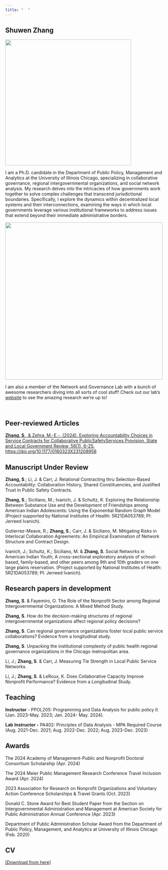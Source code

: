 ```yaml
---
title: "  "
---
```


## Shuwen Zhang

![](Image/profile photo.jpeg){width="400"}

I am a Ph.D. candidate in the Department of Public Policy, Management and Analytics at the University of Illinois Chicago, specializing in collaborative governance, regional intergovernmental organizations, and social network analysis. My research delves into the intricacies of how governments work together to solve complex challenges that transcend jurisdictional boundaries. Specifically, I explore the dynamics within decentralized local systems and their interconnections, examining the ways in which local governments leverage various institutional frameworks to address issues that extend beyond their immediate administrative borders.

[![](Image/NGL_Logo.jpg){width="500"}](https://cuppa.uic.edu/net-gov-lab/)

I am also a member of the Network and Governance Lab with a bunch of awesome researchers diving into all sorts of cool stuff! Check out our lab's [website](https://cuppa.uic.edu/net-gov-lab/) to see the amazing research we're up to!

\

## Peer-reviewed Articles

[**Zhang, S**., & Zehra, M.-E.-. (2024). Exploring Accountability Choices in Service Contracts for Collaborative Public](https://journals.sagepub.com/doi/10.1177/0160323X231208958?icid=int.sj-abstract.citing-articles.84)[Safety](https://doi.org/10.1177/0160323X231208958)[Services Provision. State and Local Government Review, 56(1), 6-25. https://doi.org/10.1177/0160323X231208958](https://journals.sagepub.com/doi/10.1177/0160323X231208958?icid=int.sj-abstract.citing-articles.84)

## **Manuscript Under Review**

**Zhang, S**.; Li, J. & Carr, J. Relational Contracting thru Selection-Based Accountability: Collaboration History, Shared Constituencies, and Justified Trust in Public Safety Contracts.

**Zhang, S**.; Siciliano, M.; Ivanich, J. & Schultz, K. Exploring the Relationship Between Substance Use and the Development of Friendships among American Indian Adolescents: Using the Exponential Random Graph Model (Project supported by National Institutes of Health: 5R21DA053789; PI: Jerreed Ivanich).

Gutierrez-Meave, R.; **Zhang, S**.; Carr, J. & Siciliano, M. Mitigating Risks in Interlocal Collaboration Agreements: An Empirical Examination of Network Structure and Contract Design.

Ivanich, J.; Schultz, K.; Siciliano, M. & **Zhang, S**. Social Networks in American Indian Youth; A cross-sectional exploratory analysis of school-based, family-based, and other peers among 9th and 10th graders on one large plains reservation. (Project supported by National Institutes of Health: 5R21DA053789; PI: Jerreed Ivanich).

## **Research papers in development**

**Zhang, S**. & Fayemiro, O. The Role of the Nonprofit Sector among Regional Intergovernmental Organizations: A Mixed Method Study.

**Zhang, S**. How do the decision-making structures of regional intergovernmental organizations affect regional policy decisions?

**Zhang, S**. Can regional governance organizations foster local public service collaborations? Evidence from a longitudinal study.

**Zhang, S**. Unpacking the institutional complexity of public health regional governance organizations in the Chicago metropolitan area.

Li, J.; **Zhang, S**. & Carr, J. Measuring Tie Strength in Local Public Service Networks.

Li, J.; **Zhang, S**. & LeRoux, K. Does Collaborative Capacity Improve Nonprofit Performance? Evidence from a Longitudinal Study.

## Teaching

**Instructor** - PPOL205: Programming and Data Analysis for public policy II. (Jan. 2023-May. 2023; Jan. 2024- May. 2024).

**Lab** **Instructor -** PA402: Principles of Data Analysis - MPA Required Course (Aug. 2021-Dec. 2021; Aug. 2022-Dec. 2022; Aug. 2023-Dec. 2023)

## Awards

The 2024 Academy of Management-Public and Nonprofit Doctoral Consortium Scholarship (Apr. 2024)

The 2024 Meier Public Management Research Conference Travel Inclusion Award (Apr. 2024)

2023 Association for Research on Nonprofit Organizations and Voluntary Action Conference Scholarships & Travel Grants (Oct. 2023)

Donald C. Stone Award for Best Student Paper from the Section on Intergovernmental Administration and Management at American Society for Public Administration Annual Conference (Apr. 2023)

Department of Public Administration Scholar Award from the Department of Public Policy, Management, and Analytics at University of Illinois Chicago (Feb. 2020)

## CV

[\[Download from here\]](https://uofi.box.com/s/2u9o1b51zkipua5gg7bk2m3mygatmlp6)

